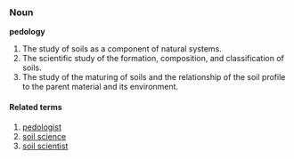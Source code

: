 ===Noun===
'''pedology'''
# The study of soils as a component of natural systems.
# The scientific study of the formation, composition, and classification of soils.
# The study of the maturing of soils and the relationship of the soil profile to the parent material and its environment.

====Related terms====
# [[pedologist]]
# [[soil science]]
# [[soil scientist]]